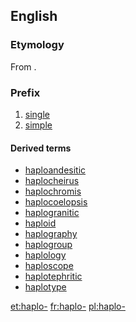 ==English==

===Etymology===
From {{etyl|grc|en}} {{term|ἁπλόος||tr=haplóos|single, simple|lang=grc}}.

===Prefix===
{{en-prefix}}

# [[single]]
# [[simple]]

====Derived terms====
* [[haploandesitic]]
* [[haplocheirus]]
* [[haplochromis]]
* [[haplocoelopsis]]
* [[haplogranitic]]
* [[haploid]]
* [[haplography]]
* [[haplogroup]]
* [[haplology]]
* [[haploscope]]
* [[haplotephritic]]
* [[haplotype]]

[[et:haplo-]]
[[fr:haplo-]]
[[pl:haplo-]]